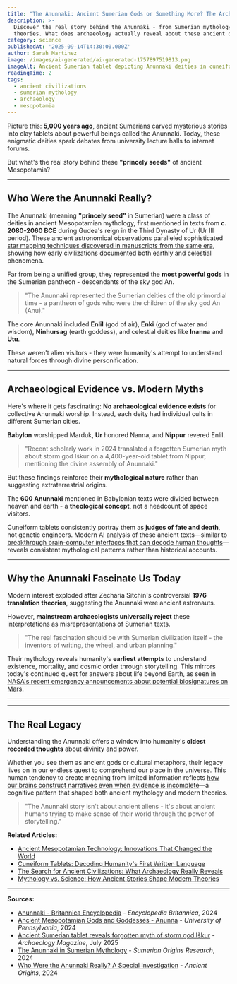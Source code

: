 ```yaml
---
title: "The Anunnaki: Ancient Sumerian Gods or Something More? The Archaeological Truth"
description: >-
  Discover the real story behind the Anunnaki - from Sumerian mythology to modern
  theories. What does archaeology actually reveal about these ancient deities?
category: science
publishedAt: '2025-09-14T14:30:00.000Z'
author: Sarah Martinez
image: /images/ai-generated/ai-generated-1757897519813.png
imageAlt: Ancient Sumerian tablet depicting Anunnaki deities in cuneiform script with astronomical symbols
readingTime: 2
tags:
  - ancient civilizations
  - sumerian mythology
  - archaeology
  - mesopotamia
---
```


Picture this: **5,000 years ago**, ancient Sumerians carved mysterious stories into clay tablets about powerful beings called the Anunnaki. Today, these enigmatic deities spark debates from university lecture halls to internet forums.

But what's the real story behind these **"princely seeds"** of ancient Mesopotamia?

---

## Who Were the Anunnaki Really?

The Anunnaki (meaning **"princely seed"** in Sumerian) were a class of deities in ancient Mesopotamian mythology, first mentioned in texts from **c. 2080-2060 BCE** during Gudea's reign in the Third Dynasty of Ur (Ur III period). These ancient astronomical observations paralleled sophisticated [star mapping techniques discovered in manuscripts from the same era](../space/500-year-old-manuscript-reveals-ancient-astronomy-knowledge), showing how early civilizations documented both earthly and celestial phenomena.

Far from being a unified group, they represented the **most powerful gods** in the Sumerian pantheon - descendants of the sky god An.

> "The Anunnaki represented the Sumerian deities of the old primordial time - a pantheon of gods who were the children of the sky god An (Anu)."

The core Anunnaki included **Enlil** (god of air), **Enki** (god of water and wisdom), **Ninhursag** (earth goddess), and celestial deities like **Inanna** and **Utu**.

These weren't alien visitors - they were humanity's attempt to understand natural forces through divine personification.

---

## Archaeological Evidence vs. Modern Myths

Here's where it gets fascinating: **No archaeological evidence exists** for collective Anunnaki worship. Instead, each deity had individual cults in different Sumerian cities.

**Babylon** worshipped Marduk, **Ur** honored Nanna, and **Nippur** revered Enlil.

> "Recent scholarly work in 2024 translated a forgotten Sumerian myth about storm god Iškur on a 4,400-year-old tablet from Nippur, mentioning the divine assembly of Anunnaki."

But these findings reinforce their **mythological nature** rather than suggesting extraterrestrial origins.

The **600 Anunnaki** mentioned in Babylonian texts were divided between heaven and earth - a **theological concept**, not a headcount of space visitors.

Cuneiform tablets consistently portray them as **judges of fate and death**, not genetic engineers. Modern AI analysis of these ancient texts—similar to [breakthrough brain-computer interfaces that can decode human thoughts](../technology/ucla-brain-chip-paralyzed-patients-4x-faster)—reveals consistent mythological patterns rather than historical accounts.

---

## Why the Anunnaki Fascinate Us Today

Modern interest exploded after Zecharia Sitchin's controversial **1976 translation theories**, suggesting the Anunnaki were ancient astronauts.

However, **mainstream archaeologists universally reject** these interpretations as misrepresentations of Sumerian texts.

> "The real fascination should be with Sumerian civilization itself - the inventors of writing, the wheel, and urban planning."

Their mythology reveals humanity's **earliest attempts** to understand existence, mortality, and cosmic order through storytelling. This mirrors today's continued quest for answers about life beyond Earth, as seen in [NASA's recent emergency announcements about potential biosignatures on Mars](../space/nasa-mars-emergency-discovery-biosignature).

---

---

## The Real Legacy

Understanding the Anunnaki offers a window into humanity's **oldest recorded thoughts** about divinity and power.

Whether you see them as ancient gods or cultural metaphors, their legacy lives on in our endless quest to comprehend our place in the universe. This human tendency to create meaning from limited information reflects [how our brains construct narratives even when evidence is incomplete](../psychology/your-brain-lies-to-you-cognitive-biases-2025)—a cognitive pattern that shaped both ancient mythology and modern theories.

> "The Anunnaki story isn't about ancient aliens - it's about ancient humans trying to make sense of their world through the power of storytelling."

**Related Articles:**
- [Ancient Mesopotamian Technology: Innovations That Changed the World](../technology/mesopotamian-innovations-modern-world)
- [Cuneiform Tablets: Decoding Humanity's First Written Language](../science/cuneiform-tablets-first-writing)
- [The Search for Ancient Civilizations: What Archaeology Really Reveals](../science/ancient-civilizations-archaeological-truth)
- [Mythology vs. Science: How Ancient Stories Shape Modern Theories](../psychology/mythology-science-modern-theories)

---

**Sources:**

- [Anunnaki - Britannica Encyclopedia](https://www.britannica.com/topic/Anunnaki) - *Encyclopedia Britannica*, 2024
- [Ancient Mesopotamian Gods and Goddesses - Anunna](https://oracc.museum.upenn.edu/amgg/listofdeities/anunna/) - *University of Pennsylvania*, 2024
- [Ancient Sumerian tablet reveals forgotten myth of storm god Iškur](https://archaeologymag.com/2025/07/forgotten-sumerian-myth-of-storm-god-iskur/) - *Archaeology Magazine*, July 2025
- [The Anunnaki in Sumerian Mythology](https://www.sumerianorigins.com/post/the-anunnaki-in-sumerian-mythology-gods-origin-history) - *Sumerian Origins Research*, 2024
- [Who Were the Anunnaki Really? A Special Investigation](https://www.ancient-origins.net/news-history-archaeology-myths-legends/anunnaki-true-identity-0021887) - *Ancient Origins*, 2024
